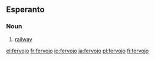 ==Esperanto==

===Noun===
{{infl|eo|noun}}

# [[railway]]

[[el:fervojo]]
[[fr:fervojo]]
[[io:fervojo]]
[[ja:fervojo]]
[[pl:fervojo]]
[[fi:fervojo]]